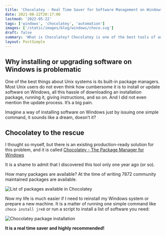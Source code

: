 ```yaml
---
title: 'Chocolatey - Real Time Saver for Software Management on Windows'
date: 2021-08-22T20:17:00
lastmod: '2022-05-22'
tags: ['windows', 'chocolatey', 'automation']
images: ['/static/images/blog/windows/choco.svg']
draft: false
summary: 'What is Chocolatey? Chocolatey is one of the best tools of automating software management on Windows'
layout: PostSimple
---
```

## Why installing or upgrading software on Windows is problematic

One of the best things about Unix systems is its built-in package managers. Most Unix users do not even think how
cumbersome it is to install or update software on Windows, all this hassle of downloading an installation
package, running it, giving instructions, and so on. And I did not even mention the update process. It’s a big pain.

Imagine a way of installing software on Windows just by issuing one simple command, it sounds like a dream, doesn’t it?

## Chocolatey to the rescue

I thought so myself, but there is an existing production-ready solution for this problem, and it is called
[Chocolatey - The Package Manager for Windows](https://chocolatey.org/)

It is a shame to admit that I discovered this tool only one year ago (or so).

How many packages are available? At the time of writing 7872 community maintained packages are available.

![List of packages available in Chocolatey](/static/images/blog/windows/choco_packages.png "List of packages available in Chocolatey")

Now my life is much easier if I need to reinstall my Windows system or prepare a new machine.
It is a matter of running one simple command like `choco install jre8` or run a script to install a list of software you need:

![Chocolatey package installation](/static/images/blog/windows/choco_package_installation.png "Chocolatey package installation")

**It is a real time saver and highly recommended!**